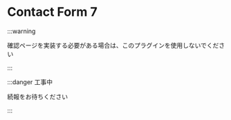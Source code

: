 # Contact Form 7

:::warning

確認ページを実装する必要がある場合は、このプラグインを使用しないでください

:::

:::danger 工事中

続報をお待ちください

:::
